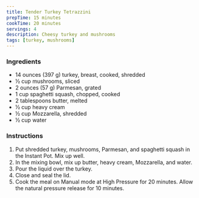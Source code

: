 ```yaml
---
title: Tender Turkey Tetrazzini
prepTime: 15 minutes
cookTime: 20 minutes
servings: 4
description: Cheesy turkey and mushrooms
tags: [turkey, mushrooms]
---
```


### Ingredients

- 14 ounces (397 g) turkey, breast, cooked, shredded
- ½ cup mushrooms, sliced
- 2 ounces (57 g) Parmesan, grated
- 1 cup spaghetti squash, chopped, cooked
- 2 tablespoons butter, melted
- ½ cup heavy cream
- ½ cup Mozzarella, shredded
- ½ cup water

### Instructions

1. Put shredded turkey, mushrooms, Parmesan, and spaghetti squash in the Instant Pot. Mix up well.
1. In the mixing bowl, mix up butter, heavy cream, Mozzarella, and water.
1. Pour the liquid over the turkey.
1. Close and seal the lid.
1. Cook the meal on Manual mode at High Pressure for 20 minutes. Allow the natural pressure release for 10 minutes.
